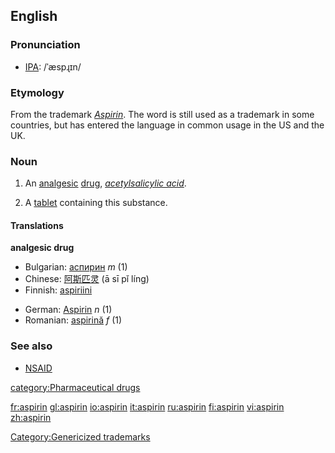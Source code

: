 {{see|Aspirin}}
==English==
{{wikipedia}}
===Pronunciation===
* [[IPA]]: /ˈæspɻɪn/

===Etymology===
From the {{G.}} trademark ''[[Aspirin]]''.  The word is still used as a trademark in some countries, but has entered the language in common usage in the US and the UK.

===Noun===
{{en-noun|aspirins|-}}

#{{uncountable}} An [[analgesic]] [[drug]], ''[[acetylsalicylic acid]]''.
#{{countable}} A [[tablet]] containing this substance.

====Translations====
'''analgesic drug'''
{{top}}
*Bulgarian: [[аспирин]] ''m'' (1)
*Chinese: [[阿斯匹灵]] (ā sī pǐ líng)
*Finnish: [[aspiriini]]
{{mid}}
*German: [[Aspirin]] ''n'' (1)
*Romanian: [[aspirină]] ''f'' (1)
{{bottom}}

===See also===
*[[NSAID]]

[[category:Pharmaceutical drugs]]
[[Category:Genericized trademarks]]

[[fr:aspirin]]
[[gl:aspirin]]
[[io:aspirin]]
[[it:aspirin]]
[[ru:aspirin]]
[[fi:aspirin]]
[[vi:aspirin]]
[[zh:aspirin]]